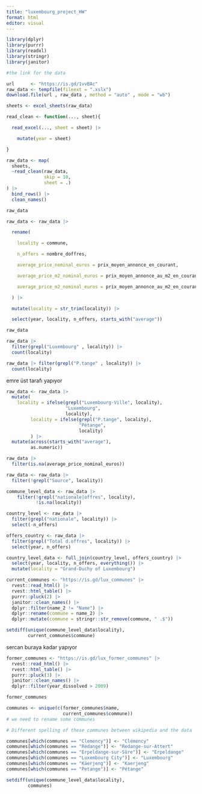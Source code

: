 ```yaml
---
title: "luxembourg_project_HW"
format: html
editor: visual
---
```


```r
library(dplyr)
library(purrr)
library(readxl)
library(stringr)
library(janitor)
```

```r

#the link for the data

url      <- "https://is.gd/1vvBAc"
raw_data <- tempfile(fileext = ".xslx")
download.file(url , raw_data , method = "auto" , mode = "wb")

sheets <- excel_sheets(raw_data)

```

```r


read_clean <- function(..., sheet){

  read_excel(..., sheet = sheet) |>

    mutate(year = sheet)

}

raw_data <- map(
  sheets,
  ~read_clean(raw_data,
              skip = 10,
              sheet = .)
) |>
  bind_rows() |> 
  clean_names()

raw_data
```

```r

raw_data <- raw_data |>

  rename(

    locality = commune,

    n_offers = nombre_doffres,

    average_price_nominal_euros = prix_moyen_annonce_en_courant,

    average_price_m2_nominal_euros = prix_moyen_annonce_au_m2_en_courant,

    average_price_m2_nominal_euros = prix_moyen_annonce_au_m2_en_courant

  ) |>

  mutate(locality = str_trim(locality)) |>

  select(year, locality, n_offers, starts_with("average"))

raw_data
```

```r

raw_data |> 
  filter(grepl("Luxembourg" , locality)) |>  
  count(locality)
```

```r
raw_data |> filter(grepl("P.tange" , locality)) |> 
  count(locality)
```

emre üst tarafı yapıyor

```r
raw_data <- raw_data |>
  mutate(
    locality = ifelse(grepl("Luxembourg-Ville", locality),
                      "Luxembourg",
                      locality),
         locality = ifelse(grepl("P.tange", locality),
                           "Pétange",
                           locality)
         ) |>
  mutate(across(starts_with("average"),
         as.numeric))
```

```r
raw_data |>
  filter(is.na(average_price_nominal_euros))
```

```r
raw_data <- raw_data |>
  filter(!grepl("Source", locality))
```

```r
commune_level_data <- raw_data |>
    filter(!grepl("nationale|offres", locality),
           !is.na(locality))
```

```r
country_level <- raw_data |>
  filter(grepl("nationale", locality)) |>
  select(-n_offers)

offers_country <- raw_data |>
  filter(grepl("Total d.offres", locality)) |>
  select(year, n_offers)

country_level_data <- full_join(country_level, offers_country) |>
  select(year, locality, n_offers, everything()) |>
  mutate(locality = "Grand-Duchy of Luxembourg")
```

```r
current_communes <- "https://is.gd/lux_communes" |>
  rvest::read_html() |>
  rvest::html_table() |>
  purrr::pluck(2) |>
  janitor::clean_names() |>
  dplyr::filter(name_2 != "Name") |>
  dplyr::rename(commune = name_2) |>
  dplyr::mutate(commune = stringr::str_remove(commune, " .$"))
```

```r
setdiff(unique(commune_level_data$locality),
        current_communes$commune)
```

sercan buraya kadar yapıyor

```r
former_communes <- "https://is.gd/lux_former_communes" |>
  rvest::read_html() |>
  rvest::html_table() |>
  purrr::pluck(3) |>
  janitor::clean_names() |>
  dplyr::filter(year_dissolved > 2009)

former_communes
```

```r
communes <- unique(c(former_communes$name,
                     current_communes$commune))
# we need to rename some communes

# Different spelling of these communes between wikipedia and the data

communes[which(communes == "Clemency")] <- "Clémency"
communes[which(communes == "Redange")] <- "Redange-sur-Attert"
communes[which(communes == "Erpeldange-sur-Sûre")] <- "Erpeldange"
communes[which(communes == "Luxembourg City")] <- "Luxembourg"
communes[which(communes == "Käerjeng")] <- "Kaerjeng"
communes[which(communes == "Petange")] <- "Pétange"
```

```r
setdiff(unique(commune_level_data$locality),
        communes)
```
